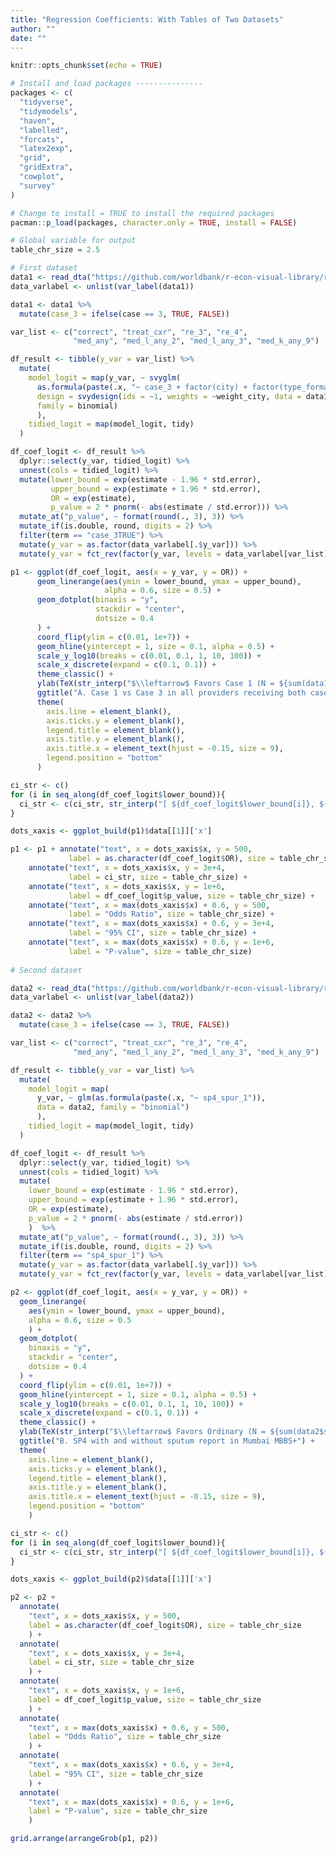 ```yaml
---
title: "Regression Coefficients: With Tables of Two Datasets"
author: ""
date: ""
---
```


```r
knitr::opts_chunk$set(echo = TRUE)
```

```r
# Install and load packages ---------------
packages <- c(
  "tidyverse",
  "tidymodels",
  "haven",
  "labelled",
  "forcats",
  "latex2exp",
  "grid",
  "gridExtra",
  "cowplot",
  "survey"
)

# Change to install = TRUE to install the required packages
pacman::p_load(packages, character.only = TRUE, install = FALSE)

# Global variable for output
table_chr_size = 2.5

# First dataset
data1 <- read_dta("https://github.com/worldbank/r-econ-visual-library/raw/master/Library/Data/METable2data.dta")
data_varlabel <- unlist(var_label(data1))

data1 <- data1 %>%
  mutate(case_3 = ifelse(case == 3, TRUE, FALSE))

var_list <- c("correct", "treat_cxr", "re_3", "re_4", 
              "med_any", "med_l_any_2", "med_l_any_3", "med_k_any_9")

df_result <- tibble(y_var = var_list) %>%
  mutate(
    model_logit = map(y_var, ~ svyglm(
      as.formula(paste(.x, "~ case_3 + factor(city) + factor(type_formal)")), 
      design = svydesign(ids = ~1, weights = ~weight_city, data = data1), 
      family = binomial)
      ),
    tidied_logit = map(model_logit, tidy)
  )

df_coef_logit <- df_result %>%
  dplyr::select(y_var, tidied_logit) %>%
  unnest(cols = tidied_logit) %>%
  mutate(lower_bound = exp(estimate - 1.96 * std.error),
         upper_bound = exp(estimate + 1.96 * std.error),
         OR = exp(estimate),
         p_value = 2 * pnorm(- abs(estimate / std.error))) %>%
  mutate_at("p_value", ~ format(round(., 3), 3)) %>%
  mutate_if(is.double, round, digits = 2) %>%
  filter(term == "case_3TRUE") %>%
  mutate(y_var = as.factor(data_varlabel[.$y_var])) %>%
  mutate(y_var = fct_rev(factor(y_var, levels = data_varlabel[var_list])))

p1 <- ggplot(df_coef_logit, aes(x = y_var, y = OR)) + 
      geom_linerange(aes(ymin = lower_bound, ymax = upper_bound), 
                     alpha = 0.6, size = 0.5) +
      geom_dotplot(binaxis = "y", 
                   stackdir = "center",
                   dotsize = 0.4
      ) +
      coord_flip(ylim = c(0.01, 1e+7)) +
      geom_hline(yintercept = 1, size = 0.1, alpha = 0.5) +
      scale_y_log10(breaks = c(0.01, 0.1, 1, 10, 100)) +
      scale_x_discrete(expand = c(0.1, 0.1)) +
      theme_classic() +
      ylab(TeX(str_interp("$\\leftarrow$ Favors Case 1 (N = ${sum(data1$case_3 == FALSE)}) $\\;\\;\\;\\;\\;\\;$  Favors Privte  (N = ${sum(data1$case_3 == TRUE)})$\\rightarrow$ \n"))) +
      ggtitle("A. Case 1 vs Case 3 in all providers receiving both cases") +
      theme(
        axis.line = element_blank(),
        axis.ticks.y = element_blank(),
        legend.title = element_blank(),
        axis.title.y = element_blank(),
        axis.title.x = element_text(hjust = -0.15, size = 9),
        legend.position = "bottom"
      )

ci_str <- c()
for (i in seq_along(df_coef_logit$lower_bound)){
  ci_str <- c(ci_str, str_interp("[ ${df_coef_logit$lower_bound[i]}, ${df_coef_logit$upper_bound[i]} ]"))
}

dots_xaxis <- ggplot_build(p1)$data[[1]]['x']

p1 <- p1 + annotate("text", x = dots_xaxis$x, y = 500,
             label = as.character(df_coef_logit$OR), size = table_chr_size) +
    annotate("text", x = dots_xaxis$x, y = 3e+4,
             label = ci_str, size = table_chr_size) +
    annotate("text", x = dots_xaxis$x, y = 1e+6,
             label = df_coef_logit$p_value, size = table_chr_size) +
    annotate("text", x = max(dots_xaxis$x) + 0.6, y = 500,
             label = "Odds Ratio", size = table_chr_size) +
    annotate("text", x = max(dots_xaxis$x) + 0.6, y = 3e+4,
             label = "95% CI", size = table_chr_size) +
    annotate("text", x = max(dots_xaxis$x) + 0.6, y = 1e+6,
             label = "P-value", size = table_chr_size)
  
# Second dataset

data2 <- read_dta("https://github.com/worldbank/r-econ-visual-library/raw/master/Library/Data/METable2data2.dta")
data_varlabel <- unlist(var_label(data2))

data2 <- data2 %>%
  mutate(case_3 = ifelse(case == 3, TRUE, FALSE))

var_list <- c("correct", "treat_cxr", "re_3", "re_4", 
              "med_any", "med_l_any_2", "med_l_any_3", "med_k_any_9")

df_result <- tibble(y_var = var_list) %>%
  mutate(
    model_logit = map(
      y_var, ~ glm(as.formula(paste(.x, "~ sp4_spur_1")), 
      data = data2, family = "binomial")
      ),
    tidied_logit = map(model_logit, tidy)
  )

df_coef_logit <- df_result %>%
  dplyr::select(y_var, tidied_logit) %>%
  unnest(cols = tidied_logit) %>%
  mutate(
    lower_bound = exp(estimate - 1.96 * std.error),
    upper_bound = exp(estimate + 1.96 * std.error),
    OR = exp(estimate),
    p_value = 2 * pnorm(- abs(estimate / std.error))
    )  %>%
  mutate_at("p_value", ~ format(round(., 3), 3)) %>%
  mutate_if(is.double, round, digits = 2) %>%
  filter(term == "sp4_spur_1") %>%
  mutate(y_var = as.factor(data_varlabel[.$y_var])) %>%
  mutate(y_var = fct_rev(factor(y_var, levels = data_varlabel[var_list])))

p2 <- ggplot(df_coef_logit, aes(x = y_var, y = OR)) + 
  geom_linerange(
    aes(ymin = lower_bound, ymax = upper_bound), 
    alpha = 0.6, size = 0.5
    ) +
  geom_dotplot(
    binaxis = "y", 
    stackdir = "center",
    dotsize = 0.4
  ) +
  coord_flip(ylim = c(0.01, 1e+7)) +
  geom_hline(yintercept = 1, size = 0.1, alpha = 0.5) +
  scale_y_log10(breaks = c(0.01, 0.1, 1, 10, 100)) +
  scale_x_discrete(expand = c(0.1, 0.1)) +
  theme_classic() +
  ylab(TeX(str_interp("$\\leftarrow$ Favors Ordinary (N = ${sum(data2$sp4_spur_1 == 1)}) $\\;\\;\\;\\;\\;\\;$  Favors Privte  (N = ${sum(data2$sp4_spur_1 == 0)})$\\rightarrow$ \n"))) +
  ggtitle("B. SP4 with and without sputum report in Mumbai MBBS+") +
  theme(
    axis.line = element_blank(),
    axis.ticks.y = element_blank(),
    legend.title = element_blank(),
    axis.title.y = element_blank(),
    axis.title.x = element_text(hjust = -0.15, size = 9),
    legend.position = "bottom"
    )

ci_str <- c()
for (i in seq_along(df_coef_logit$lower_bound)){
  ci_str <- c(ci_str, str_interp("[ ${df_coef_logit$lower_bound[i]}, ${df_coef_logit$upper_bound[i]} ]"))
}

dots_xaxis <- ggplot_build(p2)$data[[1]]['x']

p2 <- p2 + 
  annotate(
    "text", x = dots_xaxis$x, y = 500,
    label = as.character(df_coef_logit$OR), size = table_chr_size
    ) +
  annotate(
    "text", x = dots_xaxis$x, y = 3e+4,
    label = ci_str, size = table_chr_size
    ) +
  annotate(
    "text", x = dots_xaxis$x, y = 1e+6,
    label = df_coef_logit$p_value, size = table_chr_size
    ) +
  annotate(
    "text", x = max(dots_xaxis$x) + 0.6, y = 500,
    label = "Odds Ratio", size = table_chr_size
    ) +
  annotate(
    "text", x = max(dots_xaxis$x) + 0.6, y = 3e+4,
    label = "95% CI", size = table_chr_size
    ) +
  annotate(
    "text", x = max(dots_xaxis$x) + 0.6, y = 1e+6,
    label = "P-value", size = table_chr_size
    )

grid.arrange(arrangeGrob(p1, p2))

```
